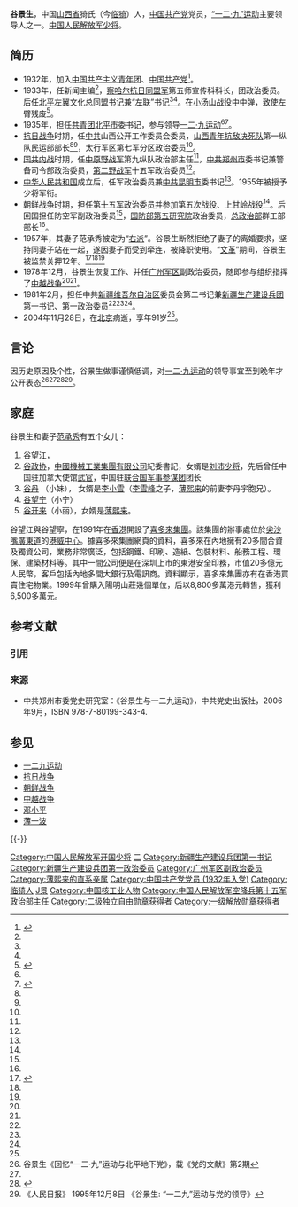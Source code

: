 {{Infobox_Person
| name = 谷景生
|image= Gujingsheng.jpg
|box_width=150px
|occupation= 军事将领、作家
| period = 20～21世纪 
|birth_name=
| other_names =
| Sex = 男
|birth_date= 1913年
|birth_place={{ROC}}[[山西省|山西省]][[猗氏|猗氏]]
|death_date= 2004年
|death_place={{PRC}}[[北京市|北京市]]
| nationality ={{PRC}}
| residence = 
| party = {{CPC}}
| religion = 
| spouse = [[范承秀|范承秀]]
| relatives =五个女儿
| past =[[中国共产主义青年团|共产主义青年团]]<br>[[察哈尔抗日同盟军|察哈尔抗日同盟军]]第五师宣传科科长<br>团政治委员<br>北平左翼文化总同盟书记兼[[左联|左联]]书记<br>[[中国共产主义青年团|共青团]][[北平市|北平市]]委书记<br>[[中共|中共]][[山西|山西]]公开工作委员会委员<br>山西青年抗敌决死队第一纵队民运部部长<br>太行军区第七军分区政治委员<br>[[中原野战军|中原野战军]]第九纵队政治部主任<br>郑州市委书记兼警备司令部政委<br>[[第二野战军|第二野战军]]十五军政治委员<br>十五军政治委员兼[[中共|中共]][[昆明市|昆明市]]委书记<br>少将军衔 第十五军政治委员<br>[[防空军|防空军]]副政治委员<br>[[国防部第五研究院|国防部第五研究院]]政治委员<br>[[总政治部|总政治部]]群工部部长<br>文革犯<br>[[广州军区|广州军区]]副政治委员<br>[[新疆维吾尔自治区|新疆维吾尔自治区]]委员会第二书记<br>兼新疆生产建设兵团第一书记<br>新疆生产建设兵团第一政治委员
| work =[[一二九运动|“一二·九”运动]]
| award = 
}}

'''谷景生'''{{BD|1913年||2004年|catIdx=Gu,谷}}，中国[[山西省|山西省]]猗氏（今[[临猗|临猗]]）人，[[中国共产党|中国共产党]]党员，[[一二九运动|“一二·九”运动]]主要领导人之一。[[中国人民解放军少将|中国人民解放军少将]]。

== 简历 ==
* 1932年，加入[[中国共产主义青年团|中国共产主义青年团]]、[[中国共产党|中国共产党]]<ref name="A">{{cite web | language = zh-hans | publisher = 新华网 | title = “一二·九”运动主要领导人之一谷景生同志逝世 | url = http://news.xinhuanet.com/newscenter/2004-12/22/content_2368305.htm | author = 陈静 | date = 2004年12月22日 | accessdate = 2009年7月15日 | archive-date = 2012年8月26日 | archive-url = https://web.archive.org/web/20120826004019/http://news.xinhuanet.com/newscenter/2004-12/22/content_2368305.htm | dead-url = no }}</ref>。
* 1933年，任新闻主编<ref name="A" />，[[察哈尔抗日同盟军|察哈尔抗日同盟军]]第五师宣传科科长，团政治委员。后任[[北平|北平]]左翼文化总同盟书记兼“[[左联|左联]]”书记<ref name="A" /><ref name="C" />。在[[小汤山战役|小汤山战役]]中中弹，致使左臂残废<ref name="D">{{cite web | language = zh-hans | publisher = 中华网（转自希网） | title = 不做大官只做大事：大侠开国将军谷景生 | url = http://military.china.com/zh_cn/history2/06/11027560/20060120/13047356.html | author =  | date = 2006-01-20 | accessdate = 2009年7月15日 | archive-url = https://web.archive.org/web/20090925042703/http://military.china.com/zh_cn/history2/06/11027560/20060120/13047356.html | archive-date = 2009年9月25日 | dead-url = yes }}</ref>。
* 1935年，担任[[中国共产主义青年团|共青团]][[北平市|北平市]]委书记，参与领导[[一二九运动|一二·九运动]]<ref name="A" /><ref name="C">{{cite web | language = zh-hans | publisher = 中华网 | title = 薄一波撰文悼念战友谷景生同志 | url = http://military.china.com/zh_cn/history2/06/11027560/20060120/13047510.html | author = 薄一波 | date = 2006-01-20 | accessdate = 2009年7月15日 | archive-url = https://web.archive.org/web/20080922045408/http://military.china.com/zh_cn/history2/06/11027560/20060120/13047510.html | archive-date = 2008年9月22日 | dead-url = yes }}</ref>。
* [[抗日战争|抗日战争]]时期，任[[中共|中共]]山西公开工作委员会委员，[[山西青年抗敌决死队|山西青年抗敌决死队]]第一纵队民运部部长<ref name="A" /><ref name="D" />，太行军区第七军分区政治委员<ref name="C" />。
* [[国共内战|国共内战]]时期，任[[中原野战军|中原野战军]]第九纵队政治部主任<ref name="A" />，[[中共|中共]][[郑州市|郑州市]]委书记兼警备司令部政治委员，[[第二野战军|第二野战军]]十五军政治委员<ref name="A" />。
* [[中华人民共和国|中华人民共和国]]成立后，任军政治委员兼[[中共|中共]][[昆明市|昆明市]]委书记<ref name="A" />。1955年被授予少将军衔。
* [[朝鲜战争|朝鲜战争]]时期，担任[[中华人民解放军第15军|第十五军]]政治委员并参加[[朝鲜战争第五次战役|第五次战役]]、[[上甘岭战役|上甘岭战役]]<ref name="C" />。后回国担任防空军副政治委员<ref name="A" />，[[国防部第五研究院|国防部第五研究院]]政治委员，[[总政治部|总政治部]]群工部部长<ref name="B" />。
* 1957年，其妻子范承秀被定为“[[右派|右派]]”。谷景生断然拒绝了妻子的离婚要求，坚持同妻子站在一起，遂因妻子而受到牵连，被降职使用。“[[文革|文革]]”期间，谷景生被监禁关押12年。<ref name="B">{{cite web | language = zh-hans | publisher = 中国网（转自新华网） | title = 谷景生在抗日民主运动新高潮——一二·九运动中 | url = http://www.china.com.cn/culture/txt/2007-12/11/content_9371640.htm | author = 杜英姿 | date = 2007-12-11 | accessdate = 2009年7月15日 | archive-date = 2007-12-21 | archive-url = https://web.archive.org/web/20071221124106/http://www.china.com.cn/culture/txt/2007-12/11/content_9371640.htm | dead-url = no }}</ref><ref name="C" /><ref name="D" />
* 1978年12月，谷景生恢复工作、并任[[广州军区|广州军区]]副政治委员，随即参与组织指挥了[[中越战争|中越战争]]<ref name="B" /><ref name="C" />。
* 1981年2月，担任中共[[新疆维吾尔自治区|新疆维吾尔自治区]]委员会第二书记兼[[新疆生产建设兵团|新疆生产建设兵团]]第一书记、第一政治委员<ref name="A" /><ref name="B" /><ref name="C" />。
* 2004年11月28日，在[[北京|北京]]病逝，享年91岁<ref name="A" />。

== 言论 ==
因历史原因及个性，谷景生做事谨慎低调，对[[一二九运动|一二·九运动]]的领导事宜至到晚年才公开表态<ref>谷景生《回忆“一二·九”运动与北平地下党》，载《党的文献》第2期</ref><ref name="D" /><ref>{{cite web | language = zh-hans | publisher = 中国共产党新闻网 | title = 一二·九运动与谷景生 | url = http://cpc.people.com.cn/GB/68742/84762/84763/6900700.html | author = 张静如 | date = 2008-02-20 | accessdate = 2009-07-15 | archive-date = 2010-12-19 | archive-url = https://web.archive.org/web/20101219041720/http://cpc.people.com.cn/GB/68742/84762/84763/6900700.html | dead-url = no }}</ref><ref> 《人民日报》 1995年12月8日 《谷景生: “一二九”运动与党的领导》</ref>。

:{{Cquote|'''我是谁？这不重要，我做过什么？也不重要。我的经历，我的职务，我的待遇等等，都不重要，非常不重要。'''我们时时面临选择。首先选择一种生存方式：砂乎，尘乎，蟑螂乎，营苟之徒乎？非也！荣乎，伟乎？亦非也！人，就是人，伟大的人，光荣的人，神圣的人——即共产党人。这是一个永恒的视点、出发点和立足点。<ref name="B" /><ref name="D" />}}

== 家庭 ==
谷景生和妻子[[范承秀|范承秀]]有五个女儿：
# [[谷望江|谷望江]]，
# [[谷政协|谷政协]]，[[中國機械工業集團有限公司|中國機械工業集團有限公司]]紀委書記，女婿是[[刘沛_(軍人)|刘沛]][[少将|少将]]，先后曾任中国驻加拿大使馆[[武官|武官]]，中国驻[[联合国军事参谋团|联合国军事参谋团]]团长
# [[谷丹|谷丹]] （小妹）， 女婿是[[李小雪|李小雪]]（[[李雪峰|李雪峰]]之子，[[薄熙来|薄熙来]]的前妻李丹宇胞兄）。
# [[谷望宁|谷望宁]]（小宁）
# [[谷开来|谷开来]]（小丽），女婿是[[薄熙来|薄熙来]]。

谷望江與谷望寧，在1991年在[[香港|香港]]開設了[[喜多來集團|喜多來集團]]。該集團的辦事處位於[[尖沙嘴|尖沙嘴]][[廣東道|廣東道]]的[[港威中心|港威中心]]。據喜多來集團網頁的資料，喜多來在內地擁有20多間合資及獨資公司，業務非常廣泛，包括鋼鐵、印刷、造紙、包裝材料、船務工程、環保、建築材料等。其中一間公司便是在深圳上市的東港安全印務，市值20多億元人民幣，客戶包括內地多間大銀行及電訊商。資料顯示，喜多來集團亦有在香港買賣住宅物業。1999年曾購入陽明山莊幾個單位，后以8,800多萬港元轉售，獲利6,500多萬元。

== 参考文献 ==
=== 引用 ===
{{Reflist}}

=== 来源 ===
{{ReflistH}}
* 中共郑州市委党史研究室：《谷景生与一二九运动》，中共党史出版社，2006年9月，ISBN 978-7-80199-343-4.
{{ReflistF}}

== 参见 ==
* [[一二九运动|一二九运动]]
* [[抗日战争|抗日战争]]
* [[朝鲜战争|朝鲜战争]]
* [[中越战争|中越战争]]
* [[邓小平|邓小平]]
* [[薄一波|薄一波]]

{{-}}
{{DEFAULTSORT:Gu谷}}
[[Category:中国人民解放军开国少将|Category:中国人民解放军开国少将]]
[[Category:中共新疆維吾爾自治區黨委副書記|二]]
[[Category:新疆生产建设兵团第一书记|Category:新疆生产建设兵团第一书记]]
[[Category:新疆生产建设兵团第一政治委员|Category:新疆生产建设兵团第一政治委员]]
[[Category:广州军区副政治委员|Category:广州军区副政治委员]]
[[Category:薄熙来的直系亲属|Category:薄熙来的直系亲属]]
[[Category:中国共产党党员_(1932年入党)|Category:中国共产党党员 (1932年入党)]]
[[Category:临猗人|Category:临猗人]]
[[Category:谷姓|J景]]
[[Category:中国核工业人物|Category:中国核工业人物]]
[[Category:中国人民解放军空降兵第十五军政治部主任|Category:中国人民解放军空降兵第十五军政治部主任]]
[[Category:二级独立自由勋章获得者|Category:二级独立自由勋章获得者]]
[[Category:一级解放勋章获得者|Category:一级解放勋章获得者]]
